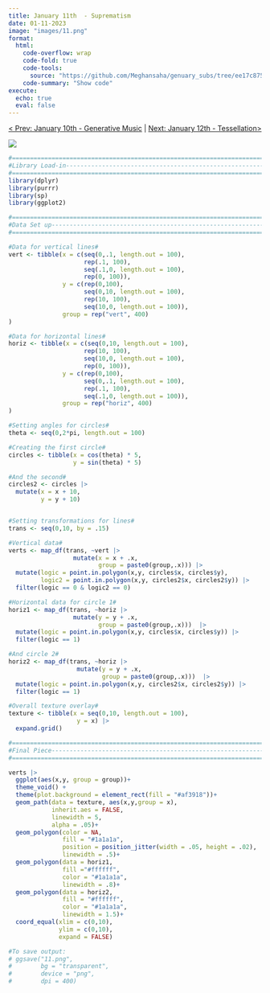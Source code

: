 ```yaml
---
title: January 11th  - Suprematism
date: 01-11-2023
image: "images/11.png"
format:
  html:
    code-overflow: wrap
    code-fold: true
    code-tools:
      source: "https://github.com/Meghansaha/genuary_subs/tree/ee17c875f979a9647d1ecc697171d751b5e73198/year/submissions/2023/scripts/11_suprematism.R"
    code-summary: "Show code"
execute:
  echo: true
  eval: false
---
```


<center>[\< Prev: January 10th - Generative Music](day_10.qmd) \| [Next: January 12th - Tessellation\>](day_12.qmd)</center>

![](images/11.png){fig-alt="An image of two black and white striped quarte circles in the bottom left and top right of the image. The background of the image is filled with thick, distroted red and black lines." fig-align="center"}

```r
#=============================================================================#
#Library Load-in---------------------------------------------------------------
#=============================================================================#
library(dplyr)
library(purrr)
library(sp)
library(ggplot2)

#=============================================================================#
#Data Set up-------------------------------------------------------------------
#=============================================================================#

#Data for vertical lines#
vert <- tibble(x = c(seq(0,.1, length.out = 100),
                     rep(.1, 100),
                     seq(.1,0, length.out = 100),
                     rep(0, 100)),
               y = c(rep(0,100),
                     seq(0,10, length.out = 100),
                     rep(10, 100),
                     seq(10,0, length.out = 100)),
               group = rep("vert", 400)
)

#Data for horizontal lines#
horiz <- tibble(x = c(seq(0,10, length.out = 100),
                     rep(10, 100),
                     seq(10,0, length.out = 100),
                     rep(0, 100)),
               y = c(rep(0,100),
                     seq(0,.1, length.out = 100),
                     rep(.1, 100),
                     seq(.1,0, length.out = 100)),
               group = rep("horiz", 400)
)

#Setting angles for circles#
theta <- seq(0,2*pi, length.out = 100)

#Creating the first circle#
circles <- tibble(x = cos(theta) * 5,
                  y = sin(theta) * 5)

#And the second#
circles2 <- circles |>
  mutate(x = x + 10,
         y = y + 10)


#Setting transformations for lines#
trans <- seq(0,10, by = .15)

#Vertical data#
verts <- map_df(trans, ~vert |>
                  mutate(x = x + .x,
                         group = paste0(group,.x))) |>
  mutate(logic = point.in.polygon(x,y, circles$x, circles$y),
         logic2 = point.in.polygon(x,y, circles2$x, circles2$y)) |>
  filter(logic == 0 & logic2 == 0)

#Horizontal data for circle 1#
horiz1 <- map_df(trans, ~horiz |>
                  mutate(y = y + .x,
                         group = paste0(group,.x)))  |>
  mutate(logic = point.in.polygon(x,y, circles$x, circles$y)) |>
  filter(logic == 1)

#And circle 2#
horiz2 <- map_df(trans, ~horiz |>
                   mutate(y = y + .x,
                          group = paste0(group,.x)))  |>
  mutate(logic = point.in.polygon(x,y, circles2$x, circles2$y)) |>
  filter(logic == 1)

#Overall texture overlay#
texture <- tibble(x = seq(0,10, length.out = 100),
                   y = x) |>
  expand.grid()

#=============================================================================#
#Final Piece-------------------------------------------------------------------
#=============================================================================#

verts |>
  ggplot(aes(x,y, group = group))+
  theme_void() +
  theme(plot.background = element_rect(fill = "#af3918"))+
  geom_path(data = texture, aes(x,y,group = x), 
            inherit.aes = FALSE, 
            linewidth = 5, 
            alpha = .05)+
  geom_polygon(color = NA, 
               fill = "#1a1a1a", 
               position = position_jitter(width = .05, height = .02), 
               linewidth = .5)+
  geom_polygon(data = horiz1, 
               fill ="#ffffff", 
               color = "#1a1a1a", 
               linewidth = .8)+
  geom_polygon(data = horiz2, 
               fill = "#ffffff", 
               color = "#1a1a1a", 
               linewidth = 1.5)+
  coord_equal(xlim = c(0,10),
              ylim = c(0,10),
              expand = FALSE)

#To save output:
# ggsave("11.png",
#        bg = "transparent",
#        device = "png",
#        dpi = 400)
```
